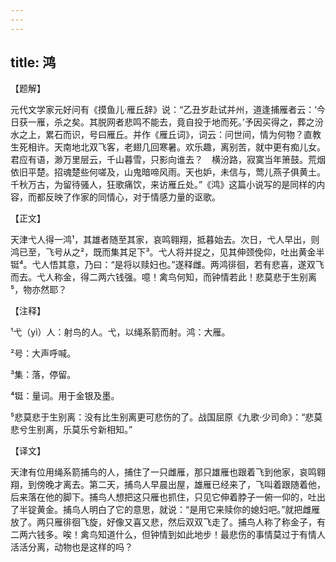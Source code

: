 ```yaml
---
---
---
```

title: 鸿
---




【题解】


元代文学家元好问有《摸鱼儿·雁丘辞》说：“乙丑岁赴试并州，道逢捕雁者云：‘今日获一雁，杀之矣。其脱网者悲鸣不能去，竟自投于地而死。’予因买得之，葬之汾水之上，累石而识，号曰雁丘。并作《雁丘词》，词云：问世间，情为何物？直教生死相许。天南地北双飞客，老翅几回寒暑。欢乐趣，离别苦，就中更有痴儿女。君应有语，渺万里层云，千山暮雪，只影向谁去？　横汾路，寂寞当年箫鼓。荒烟依旧平楚。招魂楚些何嗟及，山鬼暗啼风雨。天也妒，未信与，莺儿燕子俱黄土。千秋万古，为留待骚人，狂歌痛饮，来访雁丘处。”《鸿》这篇小说写的是同样的内容，而都反映了作家的同情心，对于情感力量的讴歌。

【正文】

天津弋人得一鸿¹，其雄者随至其家，哀鸣翱翔，抵暮始去。次日，弋人早出，则鸿已至，飞号从之²，既而集其足下³。弋人将并捉之，见其伸颈俛仰，吐出黄金半铤⁴。弋人悟其意，乃曰：“是将以赎妇也。”遂释雌。两鸿徘徊，若有悲喜，遂双飞而去。弋人称金，得二两六钱强。噫！禽鸟何知，而钟情若此！悲莫悲于生别离⁵，物亦然耶？





【注释】


¹弋（yì）人：射鸟的人。弋，以绳系箭而射。鸿：大雁。

²号：大声呼喊。

³集：落，停留。

⁴铤：量词。用于金银及墨。

⁵悲莫悲于生别离：没有比生别离更可悲伤的了。战国屈原《九歌·少司命》：“悲莫悲兮生别离，乐莫乐兮新相知。”





【译文】


天津有位用绳系箭捕鸟的人，捕住了一只雌雁，那只雄雁也跟着飞到他家，哀鸣翱翔，到傍晚才离去。第二天，捕鸟人早晨出屋，雄雁已经来了，飞叫着跟随着他，后来落在他的脚下。捕鸟人想把这只雁也抓住，只见它伸着脖子一俯一仰的，吐出了半锭黄金。捕鸟人明白了它的意思，就说：“是用它来赎你的媳妇吧。”就把雌雁放了。两只雁徘徊飞旋，好像又喜又悲，然后双双飞走了。捕鸟人称了称金子，有二两六钱多。唉！禽鸟知道什么，但钟情到如此地步！最悲伤的事情莫过于有情人活活分离，动物也是这样的吗？